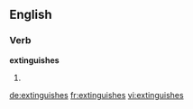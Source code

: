 ==English==

===Verb===
'''extinguishes'''
# {{third-person singular of|extinguish}}

[[de:extinguishes]]
[[fr:extinguishes]]
[[vi:extinguishes]]